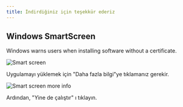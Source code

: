 ```yaml
---
title: İndirdiğiniz için teşekkür ederiz
---
```



<CardGrid>
<LinkCard href="/contributing" title="Contribute to the project" />
<LinkCard href="https://linwood.dev/matrix" title="Join the community" />
</CardGrid>

## Windows SmartScreen

Windows warns users when installing software without a certificate.

![Smart screen](../../../assets/img/smart-screen.png)

Uygulamayı yüklemek için "Daha fazla bilgi"ye tıklamanız gerekir.

![Smart screen more info](../../../assets/img/smart-screen-more-info.png)

Ardından, "Yine de çalıştır" ı tıklayın.
